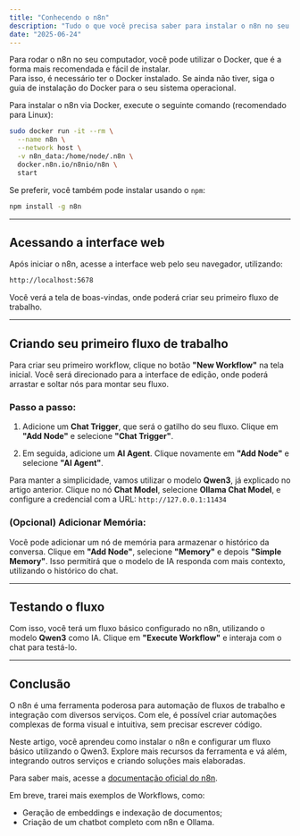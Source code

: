 ```yaml
---
title: "Conhecendo o n8n"
description: "Tudo o que você precisa saber para instalar o n8n no seu computador."
date: "2025-06-24"
---
```


Para rodar o n8n no seu computador, você pode utilizar o Docker, que é a forma mais recomendada e fácil de instalar.  
Para isso, é necessário ter o Docker instalado. Se ainda não tiver, siga o guia de instalação do Docker para o seu sistema operacional.

Para instalar o n8n via Docker, execute o seguinte comando (recomendado para Linux):

```bash
sudo docker run -it --rm \
  --name n8n \
  --network host \
  -v n8n_data:/home/node/.n8n \
  docker.n8n.io/n8nio/n8n \
  start
````

Se preferir, você também pode instalar usando o `npm`:

```bash
npm install -g n8n
```

---

## Acessando a interface web

Após iniciar o n8n, acesse a interface web pelo seu navegador, utilizando:

```bash
http://localhost:5678
```

Você verá a tela de boas-vindas, onde poderá criar seu primeiro fluxo de trabalho.

---

## Criando seu primeiro fluxo de trabalho

Para criar seu primeiro workflow, clique no botão **"New Workflow"** na tela inicial.
Você será direcionado para a interface de edição, onde poderá arrastar e soltar nós para montar seu fluxo.

### Passo a passo:

1. Adicione um **Chat Trigger**, que será o gatilho do seu fluxo.
   Clique em **"Add Node"** e selecione **"Chat Trigger"**.

2. Em seguida, adicione um **AI Agent**.
   Clique novamente em **"Add Node"** e selecione **"AI Agent"**.

Para manter a simplicidade, vamos utilizar o modelo **Qwen3**, já explicado no artigo anterior.
Clique no nó **Chat Model**, selecione **Ollama Chat Model**, e configure a credencial com a URL:
`http://127.0.0.1:11434`

### (Opcional) Adicionar Memória:

Você pode adicionar um nó de memória para armazenar o histórico da conversa.
Clique em **"Add Node"**, selecione **"Memory"** e depois **"Simple Memory"**.
Isso permitirá que o modelo de IA responda com mais contexto, utilizando o histórico do chat.

---

## Testando o fluxo

Com isso, você terá um fluxo básico configurado no n8n, utilizando o modelo **Qwen3** como IA.
Clique em **"Execute Workflow"** e interaja com o chat para testá-lo.

---

## Conclusão

O n8n é uma ferramenta poderosa para automação de fluxos de trabalho e integração com diversos serviços.
Com ele, é possível criar automações complexas de forma visual e intuitiva, sem precisar escrever código.

Neste artigo, você aprendeu como instalar o n8n e configurar um fluxo básico utilizando o Qwen3.
Explore mais recursos da ferramenta e vá além, integrando outros serviços e criando soluções mais elaboradas.

Para saber mais, acesse a [documentação oficial do n8n](https://n8n.io/).

Em breve, trarei mais exemplos de Workflows, como:

* Geração de embeddings e indexação de documentos;
* Criação de um chatbot completo com n8n e Ollama.


